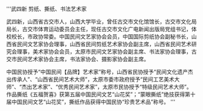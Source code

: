 {{BLP unsourced|time=2014-1-7}}

'''武四新 剪纸、撕纸、书法艺术家

武四新，山西省古交市人，山西大学毕业，曾任古交市文化馆馆长，古交市文化局局长，古交市体育运动委员会主任，现任古交市文化广电新闻出版局党组书记，体校校长，市政协常委。中国民间文艺家协会会员，中国国际剪纸协会副秘书长，山西省民间文艺家协会理事，山西省民间剪纸艺术家协会副主席，山西省民间艺术研究会理事，美术家协会会员，太原市民间文艺家协会副主席、书法家协会理事，古交市民间艺术家协会主席，书法家协会、摄影家协会副主席。

中国民协授予“中国民间【品牌】艺术家”称号，山西省民协授予“民间文化遗产杰出传承人”、“山西省民间艺术大师”，太原市委市政府授予“民间工艺美术大师”、“杰出艺术家”、“优秀民间艺术家”，太原市民协授予“特级民间艺术大师”。作品撕纸《五福贺喜》获第五届中国民间文艺“山花奖”；“蒙眼撕纸”绝技获得第十届中国民间文艺“山花奖”，撕纸作品获得中国民协“珍贵艺术品”称号。
'''